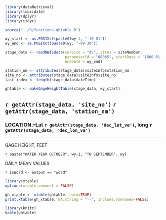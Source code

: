 
```r
library(dataRetrieval)
library(lubridate)
library(dplyr)
library(tidyr)

source("../R/functions-ghtable.R")
```

```r
wy_start <- as.POSIXct(paste0(wy-1, "-10-01"))
wy_end <- as.POSIXct(paste0(wy, "-09-30"))

stage_data <- readNWISdata(service = "dv", sites = siteNumber, 
                           parameterCd = "00065", startDate = "1800-01-01", 
                           endDate = wy_end)

station_nm <- attributes(stage_data)$siteInfo$station_nm
site_no <- attributes(stage_data)$siteInfo$site_no
last_index <- length(stage_data$dateTime)

ghtable <- makeGageHeightTable(stage_data, wy_start) 
```

## `r getAttr(stage_data, 'site_no')` `r getAttr(stage_data, 'station_nm')`

### LOCATION.--Lat `r getAttr(stage_data, 'dec_lat_va')`, long `r getAttr(stage_data, 'dec_lon_va')` 

*****

GAGE HEIGHT, FEET

`r paste("WATER YEAR OCTOBER", wy-1, "TO SEPTEMBER", wy)`

DAILY MEAN VALUES

`r isWord <- output == "word"`
```r
library(xtable)
options(xtable.comment = FALSE)

gh_xtable <- xtable(ghtable, auto=TRUE)
print.xtable(gh_xtable, NA.string = "--", include.rownames=FALSE)
```

```r
library(knitr)
kable(ghtable)
```

